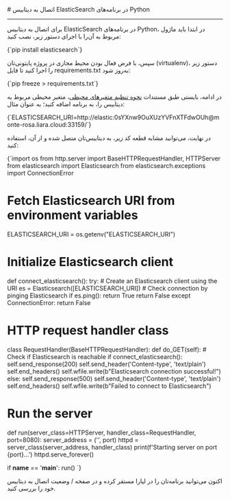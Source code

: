 

<Layout>
<Head>
<title>مستندات اتصال به دیتابیس‌ ElasticSearch در Python - لیارا</title>

<meta property="og:title" content="مستندات خدمات رایانش ابری لیارا" />
<meta property="og:description" content="مستندات مربوط به اتصال به دیتابیس ElasticSearch در پلتفرم Python در لیارا"  />
<meta property="og:image" content="https://files.liara.ir/liara/logos/liara-poster.jpg" />
</Head>
# اتصال به دیتابیس ElasticSearch در برنامه‌های Python
<hr className="mb-2" />

برای اتصال به دیتابیس ElasticSearch در برنامه‌های Python، در ابتدا باید ماژول مربوط به آن‌را با اجرای دستور زیر، نصب کنید:

<div className="h-2" />
    <div dir='ltr'>
    <Highlight className="bash">
        {`pip install elasticsearch`}
    </Highlight>
    </div>
<div className="h-2" />

سپس، با فرض فعال بودن محیط مجازی در پروژه پایتونی‌تان (virtualenv)، دستور زیر را اجرا کنید تا فایل <Important>requirements.txt</Important> به‌روز شود: 

<div className="h-2" />
    <div dir='ltr'>
    <Highlight className="bash">
        {`pip freeze > requirements.txt`}
    </Highlight>
    </div>
<div className="h-2" />

در ادامه، بایستی طبق مستندات <a href="/paas/details/envs" className="text-[#2196f3]">نحوه تنظیم متغیرهای محیطی</a>، متغیر محیطی مربوط به دیتابیس را، به برنامه اضافه کنید؛ به عنوان مثال: 

<div className="h-2" />
    <div dir='ltr'>
    <Highlight className="bash">
        {`ELASTICSEARCH_URI=http://elastic:0sYXnw9OuXUzYVFnXTFdwOUh@monte-rosa.liara.cloud:33159/`}
    </Highlight>
    </div>
<div className="h-2" />

در نهایت، می‌توانید مشابه قطعه کد زیر، به دیتابیس‌تان متصل شده و از آن، استفاده کنید: 

<div className="h-2" />
    <div dir='ltr'>
    <Highlight className="python">
        {`import os
from http.server import BaseHTTPRequestHandler, HTTPServer
from elasticsearch import Elasticsearch
from elasticsearch.exceptions import ConnectionError

# Fetch Elasticsearch URI from environment variables
ELASTICSEARCH_URI = os.getenv("ELASTICSEARCH_URI")

# Initialize Elasticsearch client
def connect_elasticsearch():
    try:
        # Create an Elasticsearch client using the URI
        es = Elasticsearch([ELASTICSEARCH_URI])
        # Check connection by pinging Elasticsearch
        if es.ping():
            return True
        return False
    except ConnectionError:
        return False

# HTTP request handler class
class RequestHandler(BaseHTTPRequestHandler):
    def do_GET(self):
        # Check if Elasticsearch is reachable
        if connect_elasticsearch():
            self.send_response(200)
            self.send_header('Content-type', 'text/plain')
            self.end_headers()
            self.wfile.write(b"Elasticsearch connection successful!")
        else:
            self.send_response(500)
            self.send_header('Content-type', 'text/plain')
            self.end_headers()
            self.wfile.write(b"Failed to connect to Elasticsearch")

# Run the server
def run(server_class=HTTPServer, handler_class=RequestHandler, port=8080):
    server_address = ('', port)
    httpd = server_class(server_address, handler_class)
    print(f'Starting server on port {port}...')
    httpd.serve_forever()

if __name__ == '__main__':
    run()
`}
    </Highlight>
    </div>
<div className="h-2" />

اکنون می‌توانید برنامه‌تان را در لیارا مستقر کرده و در صفحه <Important>/</Important> وضعیت اتصال به دیتابیس خود را بررسی کنید.

</Layout>